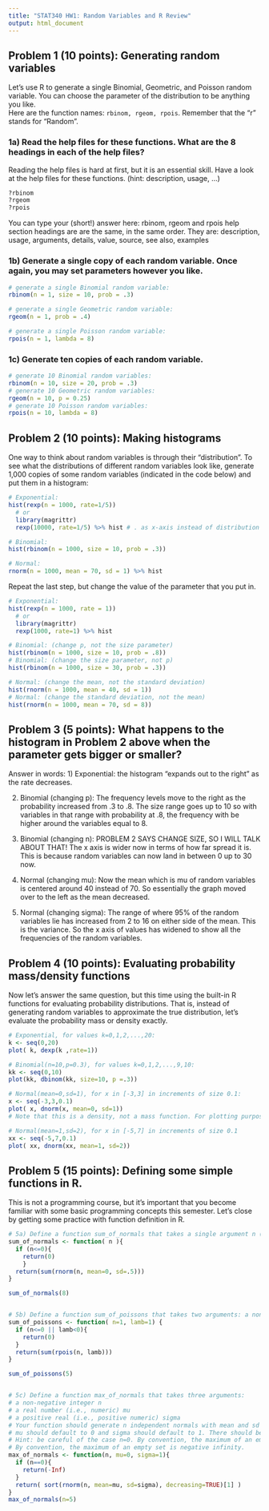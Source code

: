 ```yaml
---
title: "STAT340 HW1: Random Variables and R Review"
output: html_document
---
```


## Problem 1 (10 points): Generating random variables

Let's use R to generate a single Binomial, Geometric, and Poisson random variable.
You can choose the parameter of the distribution to be anything you like.  
Here are the function names: `rbinom, rgeom, rpois`.
Remember that the "r" stands for "Random".

### 1a) Read the help files for these functions. **What are the 8 headings in each of the help files?**
Reading the help files is hard at first, but it is an essential skill.  Have a look at the help files for these functions. (hint: description, usage, ...)
```r
?rbinom 
?rgeom
?rpois
```
You can type your (short!) answer here:
rbinom, rgeom and rpois help section headings are are the same, in the same order. They are: description, usage, arguments, details, value, source, see also, examples

### 1b) Generate a single copy of each random variable. Once again, you may set parameters however you like.
```r
# generate a single Binomial random variable:
rbinom(n = 1, size = 10, prob = .3)

# generate a single Geometric random variable:
rgeom(n = 1, prob = .4)

# generate a single Poisson random variable:
rpois(n = 1, lambda = 8)
```

### 1c) Generate ten copies of each random variable.
```r
# generate 10 Binomial random variables:
rbinom(n = 10, size = 20, prob = .3)
# generate 10 Geometric random variables:
rgeom(n = 10, p = 0.25)
# generate 10 Poisson random variables:
rpois(n = 10, lambda = 8)
```



## Problem 2 (10 points): Making histograms
One way to think about random variables is through their "distribution".
To see what the distributions of different random variables look like, generate 1,000 copies of some random variables (indicated in the code below) and put them in a histogram:

```r
# Exponential:
hist(rexp(n = 1000, rate=1/5))
  # or 
  library(magrittr)
  rexp(10000, rate=1/5) %>% hist # . as x-axis instead of distribution details 

# Binomial:
hist(rbinom(n = 1000, size = 10, prob = .3))

# Normal:
rnorm(n = 1000, mean = 70, sd = 1) %>% hist
```

Repeat the last step, but change the value of the parameter that you put in.  
```r
# Exponential:
hist(rexp(n = 1000, rate = 1))
  # or 
  library(magrittr)
  rexp(1000, rate=1) %>% hist

# Binomial: (change p, not the size parameter)
hist(rbinom(n = 1000, size = 10, prob = .8))
# Binomial: (change the size parameter, not p)
hist(rbinom(n = 1000, size = 30, prob = .3))

# Normal: (change the mean, not the standard deviation)
hist(rnorm(n = 1000, mean = 40, sd = 1))
# Normal: (change the standard deviation, not the mean)
hist(rnorm(n = 1000, mean = 70, sd = 8))
```



## Problem 3 (5 points): What happens to the histogram in Problem 2 above when the parameter gets bigger or smaller?  
Answer in words:
1) Exponential: the histogram "expands out to the right" as the rate decreases.

2) Binomial (changing p): The frequency levels move to the right as the probability increased from .3 to .8. The size range goes up to 10 so with variables in that range with probability at .8, the frequency with be higher around the variables equal to 8.

3) Binomial (changing n): PROBLEM 2 SAYS CHANGE SIZE, SO I WILL TALK ABOUT THAT! The x axis is wider now in terms of how far spread it is. This is because  random variables can now land in between 0 up to 30 now.

4) Normal (changing mu): Now the mean which is mu of random variables is centered around 40 instead of 70. So essentially the graph moved over to the left as the mean decreased.

5) Normal (changing sigma): The range of where 95% of the random variables lie has increased from 2 to 16 on either side of the mean. This is the variance. So the x axis of values has widened to show all the frequencies of the random variables.



## Problem 4 (10 points): Evaluating probability mass/density functions
Now let's answer the same question, but this time using the built-in R functions for evaluating probability distributions.
That is, instead of generating random variables to approximate the true distribution, let's evaluate the probability mass or density exactly.
```r
# Exponential, for values k=0,1,2,...,20:
k <- seq(0,20)
plot( k, dexp(k ,rate=1))

# Binomial(n=10,p=0.3), for values k=0,1,2,...,9,10:
kk <- seq(0,10)
plot(kk, dbinom(kk, size=10, p =.3))

# Normal(mean=0,sd=1), for x in [-3,3] in increments of size 0.1:
x <- seq(-3,3,0.1)
plot( x, dnorm(x, mean=0, sd=1)) 
# Note that this is a density, not a mass function. For plotting purposes, we can't evaluate the pdf at EVERY point, so we'll just choose a few.

# Normal(mean=1,sd=2), for x in [-5,7] in increments of size 0.1
xx <- seq(-5,7,0.1)
plot( xx, dnorm(xx, mean=1, sd=2))
```



## Problem 5 (15 points): Defining some simple functions in R.
This is not a programming course, but it's important that you become familiar with some basic programming concepts this semester. Let's close by getting some practice with function definition in R.
```r
# 5a) Define a function sum_of_normals that takes a single argument n (assume that n is a non-negative integer), generates n independent normals with mean 0 and variance 1, and returns their sum. Hint: pay attention to the case n=0. What should be the sum of zero normals?
sum_of_normals <- function( n ){
  if (n<=0){
    return(0)
    }
  return(sum(rnorm(n, mean=0, sd=.5)))
}

sum_of_normals(8)


# 5b) Define a function sum_of_poissons that takes two arguments: a non-negative integer n and a positive real lambda. Your function should generate n independent Poisson random variables with shared parameter lambda, and return their sum. Assume that n is a non-negative integer and lambda is a positive real (i.e., numeric). n and lambda default to 1, so that sum_of_poissons(5) returns the sum of five Pois(1) random variables.
sum_of_poissons <- function( n=1, lamb=1) {
  if (n<=0 || lamb<0){
    return(0)
  }
  return(sum(rpois(n, lamb)))
}

sum_of_poissons(5)


# 5c) Define a function max_of_normals that takes three arguments:
# a non-negative integer n
# a real number (i.e., numeric) mu
# a positive real (i.e., positive numeric) sigma
# Your function should generate n independent normals with mean and sd given by mu and sigma, respectively, and return the maximum of those n normal RVs.
# mu should default to 0 and sigma should default to 1. There should be no default value for n.
# Hint: be careful of the case n=0. By convention, the maximum of an empty set (e.g., the maximum of a collection of zero normals) 
# By convention, the maximum of an empty set is negative infinity.
max_of_normals <- function(n, mu=0, sigma=1){
  if (n==0){
    return(-Inf)
  }
  return( sort(rnorm(n, mean=mu, sd=sigma), decreasing=TRUE)[1] )
}
max_of_normals(n=5)
```
